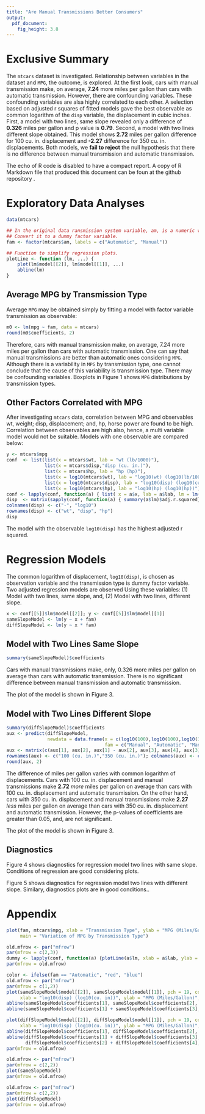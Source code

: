 ```yaml
---
title: "Are Manual Transmissions Better Consumers"
output:
  pdf_document:
    fig_height: 3.8
---
```


# Exclusive Summary

The `mtcars` dataset is investigated. Relationship between variables in the dataset and `MPG`, the outcome, is explored. At the first look, cars with manual transmission make, on average, **7.24** more miles per gallon than cars with automatic transmission. However, there are confounding variables. These confounding variables are alsa highly correlated to each other. A selection based on adjusted r squares of fitted models gave the best observable as common logarithm of the `disp` variable, the displacement in cubic inches. First, a model with two lines, same slope revealed only a difference of **0.326** miles per gallon and p value is **0.79**. Second, a model with two lines different slope obtained. This model shows **2.72** miles per gallon difference for 100 cu. in. displacement and **-2.27** difference for 350 cu. in. displacements. Both models, we **fail to reject** the null hypothesis that there is no difference between manual transmission and automatic transmission.

The echo of R code is disabled to have a compact report. A copy of R Markdown file that produced this document can be foun at the github repository .

# Exploratory Data Analyses

```r
data(mtcars)

## In the original data ransmission system variable, am, is a numeric variable.
## Convert it to a dummy factor variable.
fam <- factor(mtcars$am, labels = c("Automatic", "Manual"))

## Function to simplify regression plots.
plotLine <- function (lm, ...) {
    plot(lm$model[[2]], lm$model[[1]], ...)
    abline(lm)
}

```

## Average MPG by Transmission Type

Average `MPG` may be obtained simply by fitting a model with factor variable transmission as observable:

```r
m0 <- lm(mpg ~ fam, data = mtcars)
round(m0$coefficients, 2)
```

Therefore, cars with manual transmission make, on average, 7.24 more miles per gallon than cars with automatic transmission. One can say that manual transmissions are better than automatic ones considering `MPG`. Although there is a variability in `MPG` by transmission type, one cannot conclude that the cause of this variability is transmission type. There may be confounding variables. Boxplots in Figure 1 shows `MPG` distributions by transmission types.

## Other Factors Correlated with MPG

After investigating `mtcars` data, correlation between MPG and observables wt, weight; disp, displacement; and, hp, horse power are found to be high. Correlation between observables are high also, hence, a multi variable model would not be suitable. Models with one observable are compared below:

```r
y <- mtcars$mpg
conf  <- list(list(x = mtcars$wt, lab = "wt (lb/1000)"), 
              list(x = mtcars$disp,"disp (cu. in.)"),
              list(x = mtcars$hp, lab = "hp (hp)"), 
              list(x = log10(mtcars$wt), lab = "log10(wt) (log10(lb/1000))"),
              list(x = log10(mtcars$disp), lab = "log10(disp) (log10(cu. in.))"), 
              list(x = log10(mtcars$hp), lab = "log10(hp) (log10(hp))"))
conf <- lapply(conf, function(a) { list( x = a$x, lab = a$lab, lm = lm(y ~ a$x))} )
disp  <- matrix(sapply(conf, function(a) { summary(a$lm)$adj.r.squared}), nrow = 3)
colnames(disp) <- c("-", "log10")
rownames(disp) <- c("wt", "disp", "hp")
disp

```
The model with the observable `log10(disp)` has the highest adjusted r squared. 

# Regression Models

The common logarithm of displacement, `log10(disp)`, is chosen as observation variable and the transmission type is dummy factor variable. Two adjusted regression models are observed Using these variables: (1) Model with two lines, same slope, and, (2) Model with two lines, different slope.

```r
x <- conf[[5]]$lm$model[[2]]; y <- conf[[5]]$lm$model[[1]]
sameSlopeModel <- lm(y ~ x + fam)
diffSlopeModel <- lm(y ~ x * fam)
```

## Model with Two Lines Same Slope

```r
summary(sameSlopeModel)$coefficients
```

Cars with manual transmissions make, only, 0.326 more miles per gallon on average than cars with automatic transmission. There is no significant difference between manual transmission and automatic transmission.

The plot of the model is shown in Figure 3.

## Model with Two Lines Different Slope

```r
summary(diffSlopeModel)$coefficients
aux <- predict(diffSlopeModel, 
               newdata = data.frame(x = c(log10(100),log10(100),log10(350),log10(350)), 
                                    fam = c("Manual", "Automatic", "Manual", "Automatic")))
aux <- matrix(c(aux[1], aux[2], aux[1] - aux[2], aux[3], aux[4], aux[3]- aux[4]), nrow = 2, byrow = TRUE);
rownames(aux) <- c("100 (cu. in.)","350 (cu. in.)"); colnames(aux) <- c("Manual", "Automatic", "Difference")
round(aux, 2)
```

The difference of miles per gallon varies with common logarithm of displacements. Cars with 100 cu. in. displacement and manual transmissions make **2.72** *more* miles per gallon on average than cars with 100 cu. in. displacement and automatic transmission. On the other hand, cars with 350 cu. in. displacement and manual transmissions make **2.27** *less* miles per gallon on average than cars with 350 cu. in. displacement and automatic transmission. However, the p-values of coefficients are greater than 0.05, and, are not significant.

The plot of the model is shown in Figure 3.

## Diagnostics
Figure 4 shows diagnostics for regression model two lines with same slope. Conditions of regression are good considering plots.

Figure 5 shows diagnostics for regression model two lines with different slope. Similary, diagnostics plots are in good conditions..

# Appendix

```r
plot(fam, mtcars$mpg, xlab = "Transmission Type", ylab = "MPG (Miles/Gallon)",
     main = "Variation of MPG by Transmission Type")
```
\begin{center}
\textbf{Figure 1. Variation of MPG by Transmission Type}
\end{center}
```r
old.mfrow <- par("mfrow")
par(mfrow = c(2,3))
dummy <- lapply(conf, function(a) {plotLine(a$lm, xlab = a$lab, ylab = "MPG (Miles/Gallon)")})
par(mfrow = old.mfrow)
```
\begin{center}
\textbf{Figure 2. Comparison of Models with Potentially Confounding Observables}
\end{center}
```r
color <- ifelse(fam == "Automatic", "red", "blue")
old.mfrow <- par("mfrow")
par(mfrow = c(1,2))
plot(sameSlopeModel$model[[2]], sameSlopeModel$model[[1]], pch = 19, col = color,
     xlab = "log10(disp) (log10(cu. in))", ylab = "MPG (Miles/Gallon)", main = "Model with Same Slope")
abline(sameSlopeModel$coefficients[1], sameSlopeModel$coefficients[2], col = "red")
abline(sameSlopeModel$coefficients[1] + sameSlopeModel$coefficients[3], sameSlopeModel$coefficients[2], col = "blue")

plot(diffSlopeModel$model[[2]], diffSlopeModel$model[[1]], pch = 19, col = color,
     xlab = "log10(disp) (log10(cu. in))", ylab = "MPG (Miles/Gallon)", main = "Model with Different Slope")
abline(diffSlopeModel$coefficients[1], diffSlopeModel$coefficients[2], col = "red")
abline(diffSlopeModel$coefficients[1] + diffSlopeModel$coefficients[3], 
       diffSlopeModel$coefficients[2] + diffSlopeModel$coefficients[4], col = "blue")
par(mfrow = old.mfrow)
```
\begin{center}
\textbf{Figure 3. Comparison of Models with Same Slope and Different Slope}
\end{center}
```r
old.mfrow <- par("mfrow")
par(mfrow = c(2,2))
plot(sameSlopeModel)
par(mfrow = old.mfrow)
```
\begin{center}
\textbf{Figure 4. Diagnostics for Model with Same Slope}
\end{center}
```r
old.mfrow <- par("mfrow")
par(mfrow = c(2,2))
plot(diffSlopeModel)
par(mfrow = old.mfrow)
```
\begin{center}
\textbf{Figure 5. Diagnostics for Model with Different Slope}
\end{center}